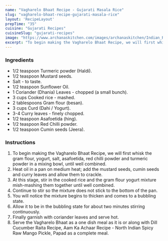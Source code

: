 ---
name: "Vagharelo Bhaat Recipe - Gujarati Masala Rice"
slug: "vagharelo-bhaat-recipe-gujarati-masala-rice"
layout: 'RecipeLayout'
prepTime: "35"
cuisine: "Gujarati Recipes﻿"
cuisineSlug: "gujarati-recipes"
image: "https://www.archanaskitchen.com/images/archanaskitchen/Indian_Rice/Gujarati_Masala_Rice_Vagharelo_Bhaat_Recipe-1.jpg"
excerpt: "To begin making the Vagharelo Bhaat Recipe, we will first whisk the gram flour, yogurt, salt, asafoetida, red chilli powder and turmeric powder in a mixing bowl, until well combined"
---

### Ingredients

- 1/2 teaspoon Turmeric powder (Haldi).
- 1/2 teaspoon Mustard seeds.
- Salt - to taste.
- 1/2 teaspoon Sunflower Oil.
- 1 Coriander (Dhania) Leaves - chopped (a small bunch).
- 3 cups Cooked rice - mashed.
- 2 tablespoons Gram flour (besan).
- 3 cups Curd (Dahi / Yogurt).
- 3-4 Curry leaves - finely chopped.
- 1/2 teaspoon Asafoetida (hing).
- 1/2 teaspoon Red Chilli powder.
- 1/2 teaspoon Cumin seeds (Jeera).

### Instructions

1. To begin making the Vagharelo Bhaat Recipe, we will first whisk the gram flour, yogurt, salt, asafoetida, red chilli powder and turmeric powder in a mixing bowl, until well combined.
1. Heat oil in a pan on medium heat; add the mustard seeds, cumin seeds and curry leaves and allow them to crackle.
1. At this stage, stir in the cooked rice and the gram flour yogurt mixture mish-mashing them together until well combined.
1.  Continue to stir so the mixture does not stick to the bottom of the pan.
1. You will notice the mixture begins to thicken and comes to a bubbling state.
1. Allow it to be in the bubbling state for about two minutes stirring continuously.
1. Finally garnish with coriander leaves and serve hot.
1. Serve the Vagharelo Bhaat as a one dish meal as it is or along with Dill Cucumber Raita Recipe,  Aam Ka Achaar Recipe - North Indian Spicy Raw Mango Pickle, Papad as a complete meal.
